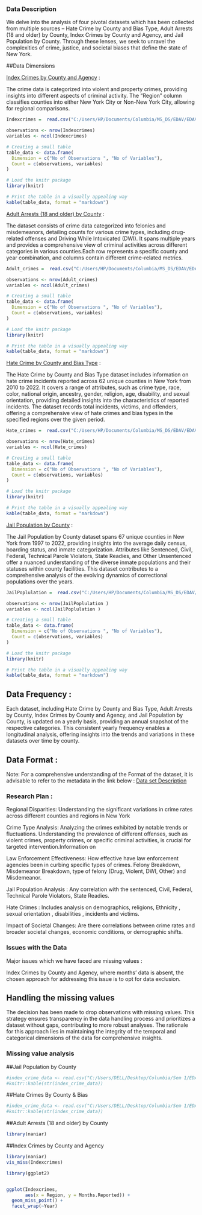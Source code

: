 ### Data Description

We delve into the analysis of four pivotal datasets which has been collected from multiple sources – Hate Crime by County and Bias Type, Adult Arrests (18 and older) by County, Index Crimes by County and Agency, and Jail Population by County. Through these lenses, we seek to unravel the complexities of crime, justice, and societal biases that define the state of New York.


##Data Dimensions 

[Index Crimes by County and Agency](https://data.ny.gov/Public-Safety/Index-Crimes-by-County-and-Agency-Beginning-1990/ca8h-8gj) :

The crime data is categorized into violent and property crimes, providing insights into different aspects of criminal activity.
The "Region" column classifies counties into either New York City or Non-New York City, allowing for regional comparisons.

```r
Indexcrimes =  read.csv("C:/Users/HP/Documents/Columbia/MS_DS/EDAV/EDAV PROJECT FINAL/Index_Crimes_by_County_and_Agency__Beginning_1990.csv", header=TRUE)

observations <- nrow(Indexcrimes)
variables <- ncol(Indexcrimes)

# Creating a small table
table_data <- data.frame(
  Dimension = c("No of Observations ", "No of Variables"),
  Count = c(observations, variables)
)

# Load the knitr package
library(knitr)

# Print the table in a visually appealing way
kable(table_data, format = "markdown")

```
[Adult Arrests (18 and older) by County](https://data.ny.gov/Public-Safety/Adult-Arrests-18-and-Older-by-County-Beginning-197/rikd-mt35) :

The dataset consists of crime data categorized into felonies and misdemeanors, detailing counts for various crime types, including drug-related offenses and Driving While Intoxicated (DWI). It spans multiple years and provides a comprehensive view of criminal activities across different categories in various counties.Each row represents a specific county and year combination, and columns contain different crime-related metrics.

```r
Adult_crimes =  read.csv("C:/Users/HP/Documents/Columbia/MS_DS/EDAV/EDAV PROJECT FINAL/Adult_Arrests_18_and_Older_by_County___Beginning_1970.csv", header=TRUE)

observations <- nrow(Adult_crimes)
variables <- ncol(Adult_crimes)

# Creating a small table
table_data <- data.frame(
  Dimension = c("No of Observations ", "No of Variables"),
  Count = c(observations, variables)
)

# Load the knitr package
library(knitr)

# Print the table in a visually appealing way
kable(table_data, format = "markdown")

```


[Hate Crime by County and Bias Type](https://data.ny.gov/Public-Safety/Hate-Crimes-by-County-and-Bias-Type-Beginning-2010/6xda-q7ev) :

The Hate Crime by County and Bias Type dataset includes information on hate crime incidents reported across 62 unique counties in New York from 2010 to 2022. It covers a range of attributes, such as crime type, race, color, national origin, ancestry, gender, religion, age, disability, and sexual orientation, providing detailed insights into the characteristics of reported incidents. The dataset records total incidents, victims, and offenders, offering a comprehensive view of hate crimes and bias types in the specified regions over the given period.


```r
Hate_crimes =  read.csv("C:/Users/HP/Documents/Columbia/MS_DS/EDAV/EDAV PROJECT FINAL/Hate_Crimes_by_County_and_Bias_Type__Beginning_2010.csv", header=TRUE)

observations <- nrow(Hate_crimes)
variables <- ncol(Hate_crimes)

# Creating a small table
table_data <- data.frame(
  Dimension = c("No of Observations ", "No of Variables"),
  Count = c(observations, variables)
)

# Load the knitr package
library(knitr)

# Print the table in a visually appealing way
kable(table_data, format = "markdown")

```
[Jail Population by County](https://data.ny.gov/Public-Safety/Jail-Population-By-County-Beginning-1997/nymx-kgkn) :

The Jail Population by County dataset spans 67 unique counties in New York from 1997 to 2022, providing insights into the average daily census, boarding status, and inmate categorization. Attributes like Sentenced, Civil, Federal, Technical Parole Violators, State Readies, and Other Unsentenced offer a nuanced understanding of the diverse inmate populations and their statuses within county facilities. This dataset contributes to a comprehensive analysis of the evolving dynamics of correctional populations over the years.

```r

JailPoplulation =  read.csv("C:/Users/HP/Documents/Columbia/MS_DS/EDAV/EDAV PROJECT FINAL/Jail_Population_By_County__Beginning_1997.csv", header=TRUE)

observations <- nrow(JailPoplulation )
variables <- ncol(JailPoplulation )

# Creating a small table
table_data <- data.frame(
  Dimension = c("No of Observations ", "No of Variables"),
  Count = c(observations, variables)
)

# Load the knitr package
library(knitr)

# Print the table in a visually appealing way
kable(table_data, format = "markdown")

```



## Data Frequency : 
Each dataset, including Hate Crime by County and Bias Type, Adult Arrests by County, Index Crimes by County and Agency, and Jail Population by County, is updated on a yearly basis, providing an annual snapshot of the respective categories. This consistent yearly frequency enables a longitudinal analysis, offering insights into the trends and variations in these datasets over time by county.

 

## Data Format : 

Note: For a comprehensive understanding of the Format of the dataset, it is advisable to refer to the metadata in the link below :
[Data set Description](https://docs.google.com/document/d/1BqYf52WOzPXsHwssMj_gBQLIXI4HaXJCcglg4L1_ivc/edit?usp=sharing)



### Research Plan :

Regional Disparities: Understanding the  significant variations in crime rates across different counties and regions in New York

Crime Type Analysis: Analyzing the crimes exhibited by notable trends or fluctuations. Understanding the prevalence of different offenses, such as violent crimes, property crimes, or specific criminal activities, is crucial for targeted intervention.Information on 

Law Enforcement Effectiveness: How effective have law enforcement agencies been in curbing specific types of crimes. Felony Breakdown, Misdemeanor Breakdown, type of felony (Drug, Violent, DWI, Other)  and Misdemeanor.

Jail Population Analysis : Any correlation with the sentenced, Civil, Federal, Technical Parole Violators, State Readies.

Hate Crimes : Includes analysis on demographics, religions, Ethnicity , sexual orientation , disabilities , incidents and victims.

Impact of Societal Changes: Are there correlations between crime rates and broader societal changes, economic conditions, or demographic shifts.



### Issues with the Data

Major issues which we have faced are missing values : 

Index Crimes by County and Agency, where months' data is absent, the chosen approach for addressing this issue is to opt for data exclusion. 

## Handling the missing values

The decision has been made to drop observations with missing values. This strategy ensures transparency in the data handling process and prioritizes a dataset without gaps, contributing to more robust analyses. The rationale for this approach lies in maintaining the integrity of the temporal and categorical dimensions of the data for comprehensive insights.




### Missing value analysis

##Jail Population by County
```r
#index_crime_data <- read.csv("C:/Users/DELL/Desktop/Columbia/Sem 1/EDAV/Final #Project/Index_Crimes_by_County_and_Agency__Beginning_1990.csv")
#knitr::kable(str(index_crime_data))
```

##Hate Crimes By County & Bias
```r
#index_crime_data <- read.csv("C:/Users/DELL/Desktop/Columbia/Sem 1/EDAV/Final #Project/Hate_Crimes_by_County_and_Bias_Type__Beginning_2010.csv")
#knitr::kable(str(index_crime_data))
```



##Adult Arrests (18 and older) by County
```r



library(naniar)


```



##Index Crimes by County and Agency
```r



library(naniar)
vis_miss(Indexcrimes)
```
```r

library(ggplot2)


ggplot(Indexcrimes,
       aes(x = Region, y = Months.Reported)) +
  geom_miss_point() + 
  facet_wrap(~Year)

```
